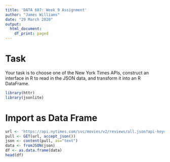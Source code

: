 ```yaml
---
title: 'DATA 607: Week 9 Assignment'
author: "James Williams"
date: "29 March 2020"
output:
  html_document:
    df_print: paged
---
```

# Task
Your task is to choose one of the New York Times APIs, construct an interface in R to read in the JSON data, and
transform it into an R DataFrame.

```r
library(httr)
library(jsonlite)
```

# Import as Data Frame
```r
url <- 'https://api.nytimes.com/svc/movies/v2/reviews/all.json?api-key=nZZptayfj74B4ew5lF67g23SdCsosUPl'
pull <- GET(url, accept_json())
json <- content(pull, as="text")
data <- fromJSON(json)
df <- as.data.frame(data)
head(df)
```


